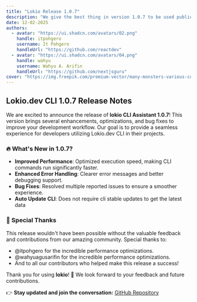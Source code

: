 ```yaml
---
title: "Lokio Release 1.0.7"
description: "We give the best thing in version 1.0.7 to be used publicly, some things have been conveyed well"
date: 12-02-2025
authors:
  - avatar: "https://ui.shadcn.com/avatars/02.png"
    handle: itpohgero
    username: It Pohgero
    handleUrl: "https://github.com/reactdev"
  - avatar: "https://ui.shadcn.com/avatars/04.png"
    handle: wahyu
    username: Wahyu A. Arifin
    handleUrl: "https://github.com/nextjsguru"
cover: "https://img.freepik.com/premium-vector/many-monsters-various-colors-doodle-come-bless-birthday-happy_577083-85.jpg?w=826"
---
```


## Lokio.dev CLI 1.0.7 Release Notes

We are excited to announce the release of **lokio CLI Assistant 1.0.7**! This version brings several enhancements, optimizations, and bug fixes to improve your development workflow. Our goal is to provide a seamless experience for developers utilizing Lokio.dev CLI in their projects.

### 🔥 What's New in 1.0.7?
- **Improved Performance**: Optimized execution speed, making CLI commands run significantly faster.
- **Enhanced Error Handling**: Clearer error messages and better debugging support.
- **Bug Fixes**: Resolved multiple reported issues to ensure a smoother experience.
- **Auto Update CLI**: Does not require cli stable updates to get the latest data

### 🙌 Special Thanks
This release wouldn't have been possible without the valuable feedback and contributions from our amazing community. Special thanks to:
- @itpohgero for the incredible performance optimizations.
- @wahyuagusarifin for the incredible performance optimizations.
- And to all our contributors who helped make this release a success!

Thank you for using **lokio**! 🚀 We look forward to your feedback and future contributions.

👉 **Stay updated and join the conversation:** [GitHub Repository](https://github.com/any-source/lokio)
